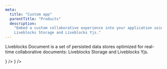 ```yaml
---
meta:
  title: "Custom app"
  parentTitle: "Products"
  description:
    "Embed a custom collaborative experience into your application using
    Liveblocks Storage and Liveblocks Yjs."
---
```


Liveblocks Document is a set of persisted data stores optimized for real-time
collaborative documents: Liveblocks Storage and Liveblocks Yjs.

<ListGrid columns={2}>
  <DocsCard
    type="technology"
    title="Storage"
    href="/docs/products/document/storage"
    description="Data store for creative tools"
    visual={<DocsStorageIcon className="fill-product-icon-brand h-auto w-6" />}
  />
  <DocsCard
    type="technology"
    title="Yjs"
    href="/docs/products/document/yjs"
    description="Data store for text editors"
    visual={<DocsYjsIcon className="fill-product-icon-brand h-auto w-6" />}
  />
</ListGrid>
